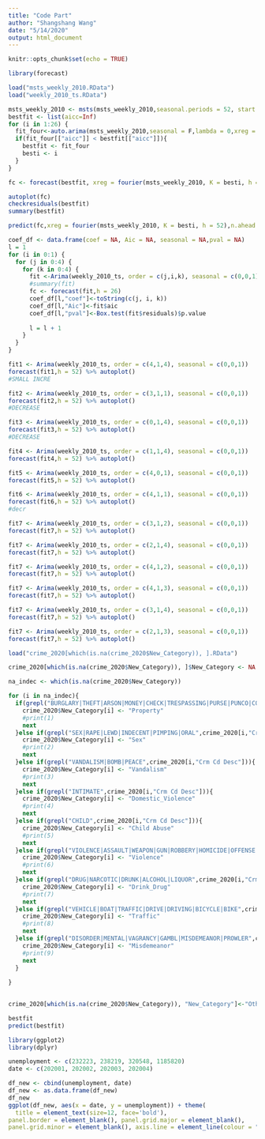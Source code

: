 ```yaml
---
title: "Code Part"
author: "Shangshang Wang"
date: "5/14/2020"
output: html_document
---
```


```r
knitr::opts_chunk$set(echo = TRUE)
```

```r
library(forecast)
```

```r
load("msts_weekly_2010.RData")
load("weekly_2010_ts.RData")
```

```r
msts_weekly_2010 <- msts(msts_weekly_2010,seasonal.periods = 52, start = 2010,ts.frequency = 52)
bestfit <- list(aicc=Inf)
for (i in 1:26) {
  fit_four<-auto.arima(msts_weekly_2010,seasonal = F,lambda = 0,xreg = fourier(msts_weekly_2010,K = i))
  if(fit_four[["aicc"]] < bestfit[["aicc"]]){
    bestfit <- fit_four
    besti <- i
  }
}
```

```r
fc <- forecast(bestfit, xreg = fourier(msts_weekly_2010, K = besti, h = 52))

autoplot(fc)
checkresiduals(bestfit)
summary(bestfit)

predict(fc,xreg = fourier(msts_weekly_2010, K = besti, h = 52),n.ahead = 52)

```

```r

coef_df <- data.frame(coef = NA, Aic = NA, seasonal = NA,pval = NA)
l = 1
for (i in 0:1) {
  for (j in 0:4) {
    for (k in 0:4) {
      fit <-Arima(weekly_2010_ts, order = c(j,i,k), seasonal = c(0,0,1))
      #summary(fit)
      fc <- forecast(fit,h = 26)
      coef_df[l,"coef"]<-toString(c(j, i, k))
      coef_df[l,"Aic"]<-fit$aic
      coef_df[l,"pval"]<-Box.test(fit$residuals)$p.value
      
      l = l + 1
    }
  }
}
```


```r

fit1 <- Arima(weekly_2010_ts, order = c(4,1,4), seasonal = c(0,0,1))
forecast(fit1,h = 52) %>% autoplot()
#SMALL INCRE

fit2 <- Arima(weekly_2010_ts, order = c(3,1,1), seasonal = c(0,0,1))
forecast(fit2,h = 52) %>% autoplot()
#DECREASE

fit3 <- Arima(weekly_2010_ts, order = c(0,1,4), seasonal = c(0,0,1))
forecast(fit3,h = 52) %>% autoplot()
#DECREASE

fit4 <- Arima(weekly_2010_ts, order = c(1,1,4), seasonal = c(0,0,1))
forecast(fit4,h = 52) %>% autoplot()

fit5 <- Arima(weekly_2010_ts, order = c(4,0,1), seasonal = c(0,0,1))
forecast(fit5,h = 52) %>% autoplot()

fit6 <- Arima(weekly_2010_ts, order = c(4,1,1), seasonal = c(0,0,1))
forecast(fit6,h = 52) %>% autoplot()
#decr

fit7 <- Arima(weekly_2010_ts, order = c(3,1,2), seasonal = c(0,0,1))
forecast(fit7,h = 52) %>% autoplot()

fit7 <- Arima(weekly_2010_ts, order = c(2,1,4), seasonal = c(0,0,1))
forecast(fit7,h = 52) %>% autoplot()

fit7 <- Arima(weekly_2010_ts, order = c(4,1,2), seasonal = c(0,0,1))
forecast(fit7,h = 52) %>% autoplot()

fit7 <- Arima(weekly_2010_ts, order = c(4,1,3), seasonal = c(0,0,1))
forecast(fit7,h = 52) %>% autoplot()

fit7 <- Arima(weekly_2010_ts, order = c(3,1,4), seasonal = c(0,0,1))
forecast(fit7,h = 52) %>% autoplot()

fit7 <- Arima(weekly_2010_ts, order = c(2,1,3), seasonal = c(0,0,1))
forecast(fit7,h = 52) %>% autoplot()
```

```r
load("crime_2020[which(is.na(crime_2020$New_Category)), ].RData")

crime_2020[which(is.na(crime_2020$New_Category)), ]$New_Category <- NA

na_indec <- which(is.na(crime_2020$New_Category))

for (i in na_indec){
  if(grepl("BURGLARY|THEFT|ARSON|MONEY|CHECK|TRESPASSING|PURSE|PUNCO|COMPUTER|EXTORTION|PICKPOCKET|CREDIT",crime_2020[i,"Crm Cd Desc"])){
    crime_2020$New_Category[i] <- "Property"
    #print(1)
    next
  }else if(grepl("SEX|RAPE|LEWD|INDECENT|PIMPING|ORAL",crime_2020[i,"Crm Cd Desc"])){
    crime_2020$New_Category[i] <- "Sex"
    #print(2)
    next
  }else if(grepl("VANDALISM|BOMB|PEACE",crime_2020[i,"Crm Cd Desc"])){
    crime_2020$New_Category[i] <- "Vandalism"
    #print(3)
    next
  }else if(grepl("INTIMATE",crime_2020[i,"Crm Cd Desc"])){
    crime_2020$New_Category[i] <- "Domestic_Violence"
    #print(4)
    next
  }else if(grepl("CHILD",crime_2020[i,"Crm Cd Desc"])){
    crime_2020$New_Category[i] <- "Child Abuse"
    #print(5)
    next
  }else if(grepl("VIOLENCE|ASSAULT|WEAPON|GUN|ROBBERY|HOMICIDE|OFFENSE|BATTERY|KIDNAPPING|FIRED",crime_2020[i,"Crm Cd Desc"])){
    crime_2020$New_Category[i] <- "Violence"
    #print(6)
    next
  }else if(grepl("DRUG|NARCOTIC|DRUNK|ALCOHOL|LIQUOR",crime_2020[i,"Crm Cd Desc"])){
    crime_2020$New_Category[i] <- "Drink_Drug"
    #print(7)
    next
  }else if(grepl("VEHICLE|BOAT|TRAFFIC|DRIVE|DRIVING|BICYCLE|BIKE",crime_2020[i,"Crm Cd Desc"])){
    crime_2020$New_Category[i] <- "Traffic"
    #print(8)
    next
  }else if(grepl("DISORDER|MENTAL|VAGRANCY|GAMBL|MISDEMEANOR|PROWLER",crime_2020[i,"Crm Cd Desc"])){
    crime_2020$New_Category[i] <- "Misdemeanor"
    #print(9)
    next
  }
  
}
    

```

```r
crime_2020[which(is.na(crime_2020$New_Category)), "New_Category"]<-"Other"
```

```r
bestfit
predict(bestfit)
```

```r
library(ggplot2)
library(dplyr)

unemployment <- c(232223, 238219, 320548, 1185820)
date <- c(202001, 202002, 202003, 202004)

df_new <- cbind(unemployment, date)
df_new <- as.data.frame(df_new)
df_new
ggplot(df_new, aes(x = date, y = unemployment)) + theme(
  title = element_text(size=12, face='bold'),
panel.border = element_blank(), panel.grid.major = element_blank(),
panel.grid.minor = element_blank(), axis.line = element_line(colour = "black"), panel.background=element_rect(fill = "white")) +  ggtitle("2020 Jan - April Unemployment Number plot for LA County") + geom_smooth(color = "salmon", size = 2)




```



